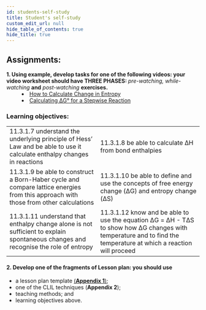 ```yaml
---
id: students-self-study
title: Student's self-study
custom_edit_url: null
hide_table_of_contents: true
hide_title: true
---
```


## Assignments:

<dl>
  <dt>
    <strong>
      1. Using example, develop tasks for one of the following videos: your
      video worksheet should have THREE PHASES:
    </strong>
    <em> pre-watching, while-watching</em> <strong>and</strong> <em>
      post-watching
    </em> <strong>exercises.</strong>
  </dt>
  <dd>
    <li>
      <a href='https://youtu.be/_CyIgvYNolE'>
        How to Calculate Change in Entropy
      </a>
    </li>
    <li>
      <a href='https://youtu.be/zIxY9Ss4J_M'>
        Calculating ΔG° for a Stepwise Reaction
      </a>
    </li>
  </dd>
</dl>

### Learning objectives:

<table>
  <tr>
    <td>
      11.3.1.7 understand the underlying principle of Hess’ Law and be able to use it calculate enthalpy changes in reactions
    </td>
    <td>
      11.3.1.8 be able to calculate ΔH from bond enthalpies
    </td>
  </tr>
  <tr>
    <td>
      11.3.1.9 be able to construct a Born-Haber cycle and compare lattice energies from this approach with those from other calculations
    </td>
    <td>
      11.3.1.10 be able to define and use the concepts of free energy change (ΔG) and entropy change (ΔS)
    </td>
  </tr>
  <tr>
    <td>
      11.3.1.11 understand that enthalpy change alone is not sufficient to explain spontaneous changes and recognise the role of entropy
    </td>
    <td>
      11.3.1.12 know and be able to use the equation ΔG = ΔH - TΔS to show how ΔG changes with temperature and to find the temperature at which a reaction will proceed
    </td>
  </tr>
</table>

#### 2. Develop one of the fragments of Lesson plan: you should use

- a lesson plan template [(**Appendix 1**)](../appendix/appendix-1);
- one of the CLIL techniques (**Appendix 2**);
- teaching methods; and
- learning objectives above.
